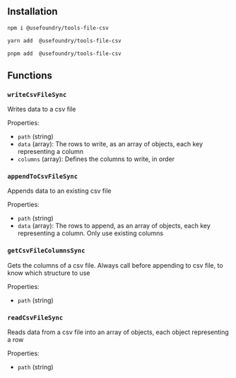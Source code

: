 ## Installation

<CodeGroup>

```bash npm
npm i @usefoundry/tools-file-csv
```

```bash yarn
yarn add  @usefoundry/tools-file-csv
```

```bash pnpm
pnpm add  @usefoundry/tools-file-csv
```

</CodeGroup>

## Functions

### `writeCsvFileSync`

Writes data to a csv file

Properties:

-   `path` (string)
-   `data` (array): The rows to write, as an array of objects, each key representing a column
-   `columns` (array): Defines the columns to write, in order

### `appendToCsvFileSync`

Appends data to an existing csv file

Properties:

-   `path` (string)
-   `data` (array): The rows to append, as an array of objects, each key representing a column. Only use existing columns

### `getCsvFileColumnsSync`

Gets the columns of a csv file. Always call before appending to csv file, to know which structure to use

Properties:

-   `path` (string)

### `readCsvFileSync`

Reads data from a csv file into an array of objects, each object representing a row

Properties:

-   `path` (string)
